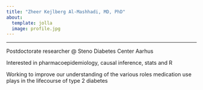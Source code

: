 ```yaml
---
title: "Zheer Kejlberg Al-Mashhadi, MD, PhD"
about:
  template: jolla
  image: profile.jpg
---
```



---

Postdoctorate researcher @ Steno Diabetes Center Aarhus  
  
Interested in pharmacoepidemiology, causal inference, stats and R

Working to improve our understanding of the various roles medication use plays in the lifecourse of type 2 diabetes